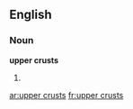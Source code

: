 ==English==
===Noun===
'''upper crusts'''

#{{plural of|[[upper crust]]}}

[[ar:upper crusts]]
[[fr:upper crusts]]